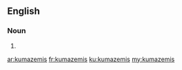 ==English==

===Noun===
{{head|en}}

# {{plural of|kumazemi}}

[[ar:kumazemis]]
[[fr:kumazemis]]
[[ku:kumazemis]]
[[my:kumazemis]]